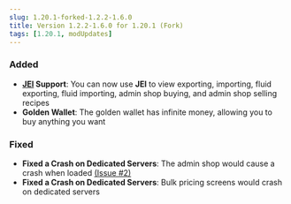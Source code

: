 ```yaml
---
slug: 1.20.1-forked-1.2.2-1.6.0
title: Version 1.2.2-1.6.0 for 1.20.1 (Fork)
tags: [1.20.1, modUpdates]
---
```



### Added

- **[JEI](https://www.curseforge.com/minecraft/mc-mods/jei) Support**: You can now use **JEI** to view exporting, importing, fluid exporting, fluid importing, admin shop buying, and admin shop selling recipes
- **Golden Wallet**: The golden wallet has infinite money, allowing you to buy anything you want

### Fixed

- **Fixed a Crash on Dedicated Servers**: The admin shop would cause a crash when loaded [(Issue #2)](https://github.com/SCsupercraft/JacksEconomyForked/issues/2)
- **Fixed a Crash on Dedicated Servers**: Bulk pricing screens would crash on dedicated servers

<CurseforgeLink link="https://www.curseforge.com/minecraft/mc-mods/flapjacks-economy-forked/files/6900795" />
<ModrinthLink link="https://modrinth.com/mod/flapjacks-economy-forked/version/1.2.2-1.6.0" />
